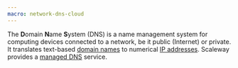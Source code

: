 ```yaml
---
macro: network-dns-cloud
---
```



The **D**omain **N**ame **S**ystem (DNS) is a name management system for computing devices connected to a network, be it public (Internet) or private. It translates text-based [domain names](#domain-name) to numerical [IP addresses](/network/public-gateways/concepts/#ip-address). Scaleway provides a [managed DNS](#scaleway-dns) service.